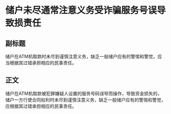 # 储户未尽通常注意义务受诈骗服务号误导致损责任
## 副标题
储户在ATM机取款时未尽到谨慎注意义务，缺乏一般储户应有的警惕和警觉，应当根据其过错承担相应的民事责任。
## 正文
储户在ATM机取款被犯罪嫌疑人设置的服务号码误导而操作，导致资金损失的，储户一方行使合同权利时未尽到谨慎注意义务，缺乏一般储户应有的警惕和警觉，应根据其过错承担相应的民事责任。